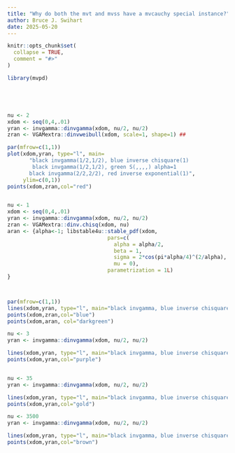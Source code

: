 ```yaml
---
title: "Why do both the mvt and mvss have a mvcauchy special instance?"
author: Bruce J. Swihart
date: 2025-05-20
---
```


```r
knitr::opts_chunk$set(
  collapse = TRUE,
  comment = "#>"
)
```

```r
library(mvpd)





nu <- 2
xdom <- seq(0,4,.01)
yran <- invgamma::dinvgamma(xdom, nu/2, nu/2)
zran <- VGAMextra::dinvweibull(xdom, scale=1, shape=1) ##

par(mfrow=c(1,1))
plot(xdom,yran, type="l", main=
       "black invgamma(1/2,1/2), blue inverse chisquare(1)
        black invgamma(1/2,1/2), green S(,,,,) alpha=1
       black invgamma(2/2,2/2), red inverse exponential(1)",
     ylim=c(0,1))
points(xdom,zran,col="red")


nu <- 1
xdom <- seq(0,4,.01)
yran <- invgamma::dinvgamma(xdom, nu/2, nu/2)
zran <- VGAMextra::dinv.chisq(xdom, nu)
aran <- {alpha<-1; libstable4u::stable_pdf(xdom,
                                pars=c(
                                  alpha = alpha/2,
                                  beta = 1,
                                  sigma = 2*cos(pi*alpha/4)^(2/alpha),
                                  mu = 0),
                                parametrization = 1L)
}



par(mfrow=c(1,1))
lines(xdom,yran, type="l", main="black invgamma, blue inverse chisquare")
points(xdom,zran,col="blue")
points(xdom,aran, col="darkgreen")

nu <- 3
yran <- invgamma::dinvgamma(xdom, nu/2, nu/2)

lines(xdom,yran, type="l", main="black invgamma, blue inverse chisquare")
points(xdom,yran,col="purple")


nu <- 35
yran <- invgamma::dinvgamma(xdom, nu/2, nu/2)

lines(xdom,yran, type="l", main="black invgamma, blue inverse chisquare")
points(xdom,yran,col="gold")

nu <- 3500
yran <- invgamma::dinvgamma(xdom, nu/2, nu/2)

lines(xdom,yran, type="l", main="black invgamma, blue inverse chisquare")
points(xdom,yran,col="brown")

```
